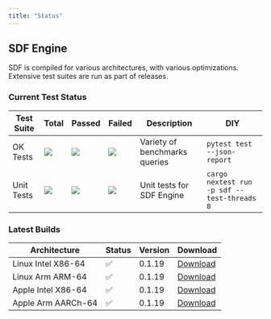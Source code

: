```yaml
---
title: "Status"
---
```


## SDF Engine

SDF is compiled for various architectures, with various optimizations. Extensive
test suites are run as part of releases.

### Current Test Status

| Test Suite | Total                                                       | Passed                                                   | Failed                                                   | Description                   | DIY                                         |
| ---------- | ----------------------------------------------------------- | -------------------------------------------------------- | -------------------------------------------------------- | ----------------------------- | ------------------------------------------- |
| OK Tests   | <img src="https://cdn.sdf.com/git/test_ok_collected.svg"/>  | <img src="https://cdn.sdf.com/git/test_ok_passed.svg"/>  | <img src="https://cdn.sdf.com/git/test_ok_failed.svg"/>  | Variety of benchmarks queries | `pytest test --json-report`                 |
| Unit Tests | <img src="https://cdn.sdf.com/git/test_cli_collected.svg"/> | <img src="https://cdn.sdf.com/git/test_cli_passed.svg"/> | <img src="https://cdn.sdf.com/git/test_cli_failed.svg"/> | Unit tests for SDF Engine     | `cargo nextest run -p sdf --test-threads 8` |

### Latest Builds

| Architecture           | Status | Version | Download |
| ---------------------- | ------ | ------- | -------- |
| Linux Intel X86-64     |   ✅   | 0.1.19  | [Download](https://cdn.sdf.com/releases/download/sdf-v0.1.19-x86_64-unknown-linux-musl.tar.gz) |
| Linux Arm ARM-64       |   ✅   | 0.1.19  | [Download](https://cdn.sdf.com/releases/download/sdf-v0.1.19-arm-unknown-linux-gnueabihf.tar.gz) |
| Apple Intel X86-64     |   ✅   | 0.1.19  | [Download](https://cdn.sdf.com/releases/download/sdf-v0.1.19-x86_64-apple-darwin.tar.gz) |
| Apple Arm AARCh-64     |   ✅   | 0.1.19  | [Download](https://cdn.sdf.com/releases/download/sdf-v0.1.19-aarch64-apple-darwin.tar.gz) |
